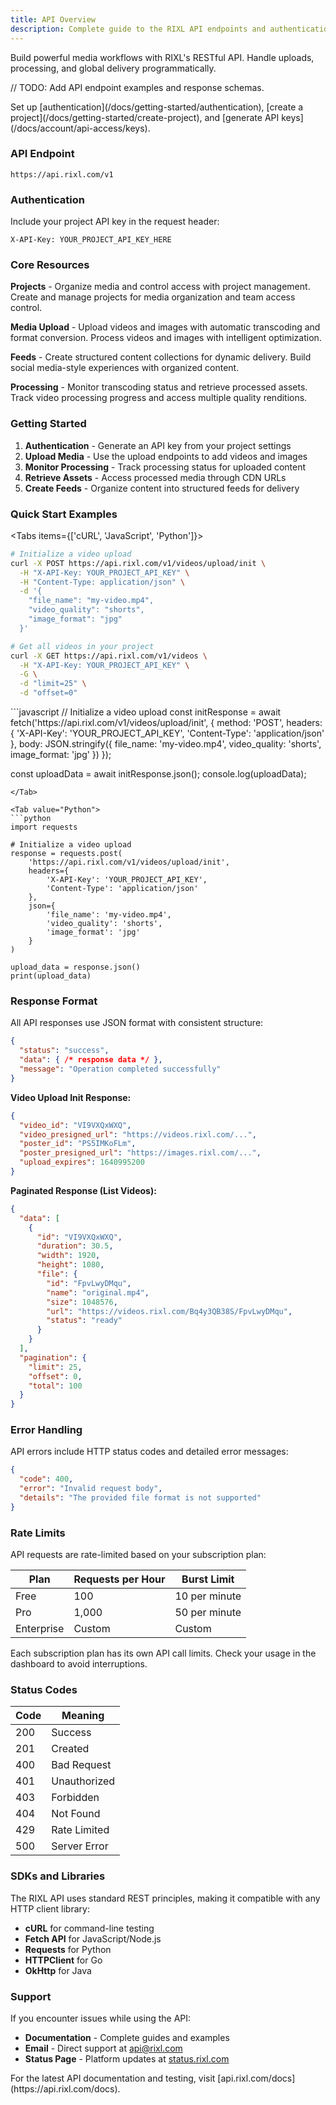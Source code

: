 ```yaml
---
title: API Overview
description: Complete guide to the RIXL API endpoints and authentication.
---
```



Build powerful media workflows with RIXL's RESTful API. Handle uploads, processing, and global delivery programmatically.

// TODO: Add API endpoint examples and response schemas.

<Callout type="info" title="Prerequisites">
  Set up [authentication](/docs/getting-started/authentication), [create a project](/docs/getting-started/create-project), and [generate API keys](/docs/account/api-access/keys).
</Callout>

### API Endpoint

```
https://api.rixl.com/v1
```

### Authentication

Include your project API key in the request header:

```
X-API-Key: YOUR_PROJECT_API_KEY_HERE
```

### Core Resources

**Projects** - Organize media and control access with project management. Create and manage projects for media organization and team access control.

**Media Upload** - Upload videos and images with automatic transcoding and format conversion. Process videos and images with intelligent optimization.

**Feeds** - Create structured content collections for dynamic delivery. Build social media-style experiences with organized content.

**Processing** - Monitor transcoding status and retrieve processed assets. Track video processing progress and access multiple quality renditions.

### Getting Started

1. **Authentication** - Generate an API key from your project settings
2. **Upload Media** - Use the upload endpoints to add videos and images
3. **Monitor Processing** - Track processing status for uploaded content
4. **Retrieve Assets** - Access processed media through CDN URLs
5. **Create Feeds** - Organize content into structured feeds for delivery

### Quick Start Examples

<Tabs items={['cURL', 'JavaScript', 'Python']}>
<Tab value="cURL">
```bash
# Initialize a video upload
curl -X POST https://api.rixl.com/v1/videos/upload/init \
  -H "X-API-Key: YOUR_PROJECT_API_KEY" \
  -H "Content-Type: application/json" \
  -d '{
    "file_name": "my-video.mp4",
    "video_quality": "shorts",
    "image_format": "jpg"
  }'

# Get all videos in your project
curl -X GET https://api.rixl.com/v1/videos \
  -H "X-API-Key: YOUR_PROJECT_API_KEY" \
  -G \
  -d "limit=25" \
  -d "offset=0"
```
</Tab>

<Tab value="JavaScript">
```javascript
// Initialize a video upload
const initResponse = await fetch('https://api.rixl.com/v1/videos/upload/init', {
  method: 'POST',
  headers: {
    'X-API-Key': 'YOUR_PROJECT_API_KEY',
    'Content-Type': 'application/json'
  },
  body: JSON.stringify({
    file_name: 'my-video.mp4',
    video_quality: 'shorts',
    image_format: 'jpg'
  })
});

const uploadData = await initResponse.json();
console.log(uploadData);
```
</Tab>

<Tab value="Python">
```python
import requests

# Initialize a video upload
response = requests.post(
    'https://api.rixl.com/v1/videos/upload/init',
    headers={
        'X-API-Key': 'YOUR_PROJECT_API_KEY',
        'Content-Type': 'application/json'
    },
    json={
        'file_name': 'my-video.mp4',
        'video_quality': 'shorts',
        'image_format': 'jpg'
    }
)

upload_data = response.json()
print(upload_data)
```
</Tab>
</Tabs>

### Response Format

All API responses use JSON format with consistent structure:

```json
{
  "status": "success",
  "data": { /* response data */ },
  "message": "Operation completed successfully"
}
```

**Video Upload Init Response:**
```json
{
  "video_id": "VI9VXQxWXQ",
  "video_presigned_url": "https://videos.rixl.com/...",
  "poster_id": "PS5IMKoFLm", 
  "poster_presigned_url": "https://images.rixl.com/...",
  "upload_expires": 1640995200
}
```

**Paginated Response (List Videos):**
```json
{
  "data": [
    {
      "id": "VI9VXQxWXQ",
      "duration": 30.5,
      "width": 1920,
      "height": 1080,
      "file": {
        "id": "FpvLwyDMqu",
        "name": "original.mp4",
        "size": 1048576,
        "url": "https://videos.rixl.com/Bq4y3QB38S/FpvLwyDMqu",
        "status": "ready"
      }
    }
  ],
  "pagination": {
    "limit": 25,
    "offset": 0,
    "total": 100
  }
}
```

### Error Handling

API errors include HTTP status codes and detailed error messages:

```json
{
  "code": 400,
  "error": "Invalid request body",
  "details": "The provided file format is not supported"
}
```

### Rate Limits

API requests are rate-limited based on your subscription plan:

| Plan | Requests per Hour | Burst Limit |
|------|-------------------|-------------|
| Free | 100 | 10 per minute |
| Pro | 1,000 | 50 per minute |
| Enterprise | Custom | Custom |

<Callout type="warning">
  Each subscription plan has its own API call limits. Check your usage in the dashboard to avoid interruptions.
</Callout>

### Status Codes

| Code | Meaning |
|------|---------|
| 200 | Success |
| 201 | Created |
| 400 | Bad Request |
| 401 | Unauthorized |
| 403 | Forbidden |
| 404 | Not Found |
| 429 | Rate Limited |
| 500 | Server Error |

### SDKs and Libraries

The RIXL API uses standard REST principles, making it compatible with any HTTP client library:

- **cURL** for command-line testing
- **Fetch API** for JavaScript/Node.js
- **Requests** for Python
- **HTTPClient** for Go
- **OkHttp** for Java

### Support

If you encounter issues while using the API:

- **Documentation** - Complete guides and examples
- **Email** - Direct support at [api@rixl.com](mailto:api@rixl.com)
- **Status Page** - Platform updates at [status.rixl.com](https://status.rixl.com)

<Callout type="info">
  For the latest API documentation and testing, visit [api.rixl.com/docs](https://api.rixl.com/docs).
</Callout>
